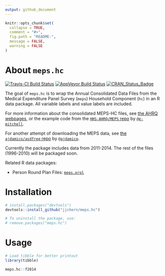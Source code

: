 ```yaml
---
output: github_document
---
```


<!-- README.md is generated from README.Rmd. Please edit that file -->

```r
knitr::opts_chunk$set(
  collapse = TRUE,
  comment = "#>",
  fig.path = "README-",
  message = FALSE,
  warning = FALSE
)
```

# About `meps.hc`

[![Travis-CI Build Status](https://travis-ci.org/jjchern/meps.hc.svg?branch=master)](https://travis-ci.org/jjchern/meps.hc)
[![AppVeyor Build Status](https://ci.appveyor.com/api/projects/status/github/jjchern/meps.hc?branch=master&svg=true)](https://ci.appveyor.com/project/jjchern/meps.hc)
[![CRAN_Status_Badge](http://www.r-pkg.org/badges/version/meps.hc)](https://cran.r-project.org/package=meps.hc)

The goal of `meps.hc` is to wrap the Annual Consolidated Data Files from the 
Medical Expenditure Panel Survey (`meps`) Household Component (`hc`) in an R 
data package. All variable labels and value labels are included.

For more information about the consolidated MEPS-HC files, see [the AHRQ webpages](https://meps.ahrq.gov/mepsweb/data_stats/download_data_files_results.jsp?cboDataYear=All&cboDataTypeY=1%2CHousehold+Full+Year+File&buttonYearandDataType=Search&cboPufNumber=All&SearchTitle=Consolidated+Data), or the example code from the [`HHS-AHRQ/MEPS` repo](https://github.com/HHS-AHRQ/MEPS) by [`@e-mitchell`](https://github.com/e-mitchell).

For another attempt of downloading the MEPS data, see [the `ajdamico/asdfree` repo ](https://github.com/ajdamico/asdfree/tree/master/Medical%20Expenditure%20Panel%20Survey) by [`@ajdamico`](https://github.com/ajdamico).

Currently the package includes data from 2011-2014. The rest of the files (1996-2010) will be packaged soon.

Related R data packages:

- Person Round Plan Files: [`meps.prpl`](https://github.com/jjchern/meps.prpl)

# Installation

```R
# install.packages("devtools")
devtools::install_github("jjchern/meps.hc")

# To uninstall the package, use:
# remove.packages("meps.hc")
```

# Usage

```r
# Load tibble for better printout
library(tibble)

meps.hc::f2014
```

